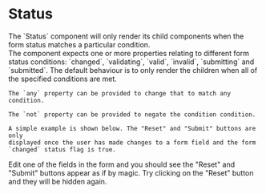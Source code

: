 
# Status

<div className="intro">
  The `Status` component will only render its child components
  when the form status matches a particular condition.
</div>

<Split>
  <div>
    The component expects one or more properties relating to different
    form status conditions: `changed`, `validating`, `valid`, `invalid`,
    `submitting` and `submitted`. The default behaviour is to only render
    the children when all of the specified conditions are met.

    The `any` property can be provided to change that to match any condition.

    The `not` property can be provided to negate the condition condition.

    A simple example is shown below. The "Reset" and "Submit" buttons are only
    displayed once the user has made changes to a form field and the form
    `changed` status flag is true.
  </div>
  <TryItOut>
    Edit one of the fields in the form and you should see the
    "Reset" and "Submit" buttons appear as if by
    magic.  Try clicking on the "Reset" button and they will
    be hidden again.
  </TryItOut>
</Split>

<Example
  Component={Status}
  code={StatusSrc}
  caption="Status"
  expand
/>
